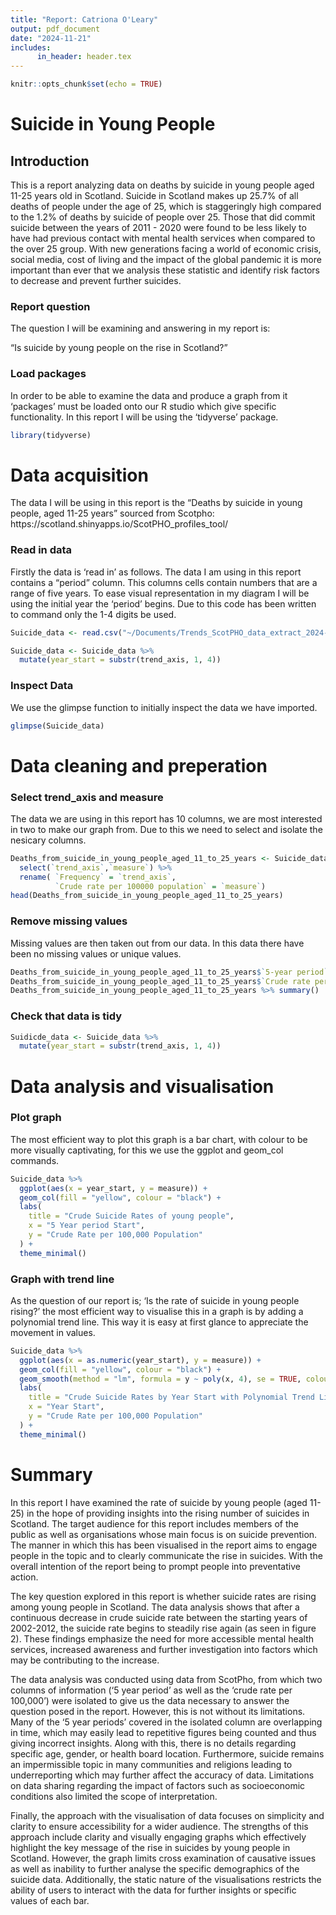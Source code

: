 ```yaml
---
title: "Report: Catriona O'Leary"
output: pdf_document
date: "2024-11-21"
includes:
      in_header: header.tex
---
```


```r
knitr::opts_chunk$set(echo = TRUE)
```
# Suicide in Young People

## Introduction 

This is a report analyzing data on deaths by suicide in young people aged 11-25 years old in Scotland. Suicide in Scotland makes up 25.7% of all deaths of people under the age of 25, which is staggeringly high compared to the 1.2% of deaths by suicide of people over 25. Those that did commit suicide between the years of 2011 - 2020 were found to be less likely to have had previous contact with mental health services when compared to the over 25 group. With new generations facing a world of economic crisis, social media, cost of living and the impact of the global pandemic it is more important than ever that we analysis these statistic and identify risk factors to decrease and prevent further suicides.


### Report question 

The question I will be examining and answering in my report is:

"Is suicide by young people on the rise in Scotland?" 


### Load packages 

In order to be able to examine the data and produce a graph from it 'packages' must be loaded onto our R studio which give specific functionality. In this report I will be using the 'tidyverse' package. 

```r
library(tidyverse)

```


# Data acquisition


The data I will be using in this report is the "Deaths by suicide in young people, aged 11-25 years" sourced from Scotpho: https://scotland.shinyapps.io/ScotPHO_profiles_tool/

### Read in data 

Firstly the data is 'read in' as follows. The data I am using in this report contains a "period" column. This columns cells contain numbers that are a range of five years. To ease visual representation in my diagram I will be using the initial year the 'period' begins. Due to this code has been written to command only the 1-4 digits be used. 

```r
Suicide_data <- read.csv("~/Documents/Trends_ScotPHO_data_extract_2024-10-21.csv")

Suicide_data <- Suicide_data %>%
  mutate(year_start = substr(trend_axis, 1, 4))
```

### Inspect Data

We use the glimpse function to initially inspect the data we have imported. 

```r
glimpse(Suicide_data)
```

# Data cleaning and preperation

### Select trend_axis and measure 

The data we are using in this report has 10 columns, we are most interested in two to make our graph from. Due to this we need to select and isolate the nesicary columns. 

```r
Deaths_from_suicide_in_young_people_aged_11_to_25_years <- Suicide_data %>%
  select(`trend_axis`,`measure`) %>%
  rename( `Frequency` = `trend_axis`,
          `Crude rate per 100000 population` = `measure`)
head(Deaths_from_suicide_in_young_people_aged_11_to_25_years)

```

### Remove missing values 

Missing values are then taken out from our data. In this data there have been no missing values or unique values. 

```r
Deaths_from_suicide_in_young_people_aged_11_to_25_years$`5-year period` %>% unique()
Deaths_from_suicide_in_young_people_aged_11_to_25_years$`Crude rate per 100,000 population` %>% table()
Deaths_from_suicide_in_young_people_aged_11_to_25_years %>% summary()
```
### Check that data is tidy

```r
Suidicde_data <- Suicide_data %>% 
  mutate(year_start = substr(trend_axis, 1, 4))

```

# Data analysis and visualisation

### Plot graph 

The most efficient way to plot this graph is a bar chart, with colour to be more visually captivating, for this we use the ggplot and geom_col commands.

```r
Suicide_data %>%
  ggplot(aes(x = year_start, y = measure)) +
  geom_col(fill = "yellow", colour = "black") +
  labs(
    title = "Crude Suicide Rates of young people",
    x = "5 Year period Start",
    y = "Crude Rate per 100,000 Population"
  ) +
  theme_minimal()

```

### Graph with trend line

As the question of our report is; 'Is the rate of suicide in young people rising?' the most efficient way to visualise this in a graph is by adding a polynomial trend line. This way it is easy at first glance to appreciate the movement in values. 

```r
Suicide_data %>%
  ggplot(aes(x = as.numeric(year_start), y = measure)) +  
  geom_col(fill = "yellow", colour = "black") +  
  geom_smooth(method = "lm", formula = y ~ poly(x, 4), se = TRUE, colour = "blue", size = 1) +  
  labs(
    title = "Crude Suicide Rates by Year Start with Polynomial Trend Line",
    x = "Year Start",
    y = "Crude Rate per 100,000 Population"
  ) +
  theme_minimal()
```

# Summary 

In this report I have examined the rate of suicide by young people (aged 11-25) in the hope of providing insights into the rising number of suicides in Scotland. The target audience for this report includes members of the public as well as organisations whose main focus is on suicide prevention. The manner in which this has been visualised in the report aims to engage people in the topic and to clearly communicate the rise in suicides.  With the overall intention of the report being to prompt people into preventative action.  

The key question explored in this report is whether suicide rates are rising among young people in Scotland. The data analysis shows that after a continuous decrease in crude suicide rate between the starting years of 2002-2012, the suicide rate begins to steadily rise again (as seen in  figure 2). These findings emphasize the need for more accessible mental health services, increased awareness and further investigation into factors which may be contributing to the increase.

The data analysis was conducted using data from ScotPho, from which two columns of information (‘5 year period’ as well as the ‘crude rate per 100,000’) were isolated to give us the data necessary to answer the question posed in the report. However, this is not without its limitations. Many of the ‘5 year periods’ covered in the isolated column are overlapping in time, which may easily lead to repetitive figures being counted and thus giving incorrect insights.  Along with this, there is no details regarding specific age, gender, or health board location. Furthermore, suicide remains an impermissible topic in many communities and religions leading to underreporting which may further affect the accuracy of data. Limitations on data sharing regarding the impact of factors such as socioeconomic conditions also limited the scope of interpretation. 

Finally, the approach with the visualisation of data focuses on simplicity and clarity to ensure accessibility for a wider audience. The strengths of this approach include clarity and visually engaging graphs which effectively highlight the key message of the rise in suicides by young people in Scotland. However, the graph limits cross examination of causative issues as well as inability to further analyse the specific demographics of the suicide data. Additionally, the static nature of the visualisations restricts the ability of users to interact with the data for further insights or specific values of each bar. 


















